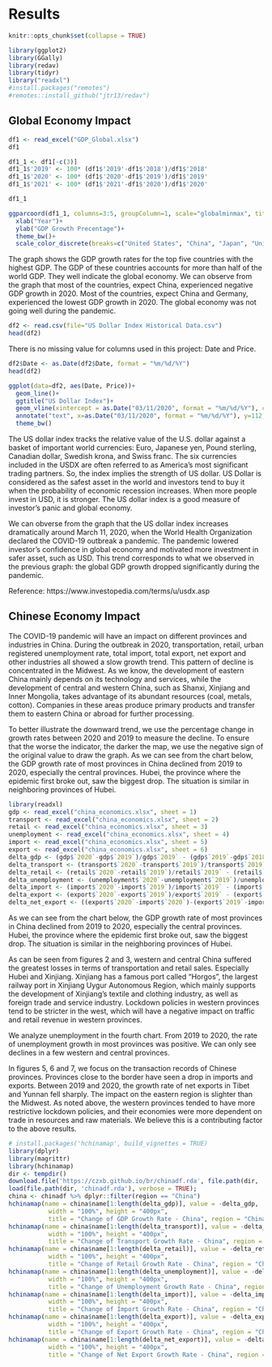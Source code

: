 # Results
```r
knitr::opts_chunk$set(collapse = TRUE)
```
```r
library(ggplot2)
library(GGally)
library(redav)
library(tidyr)
library("readxl")
#install.packages("remotes")
#remotes::install_github("jtr13/redav")
```

## Global Economy Impact
```r
df1 <- read_excel("GDP_Global.xlsx")
df1 
```

```r
df1_1 <- df1[-c(3)]
df1_1$'2019' <- 100* (df1$'2019'-df1$'2018')/df1$'2018'
df1_1$'2020' <- 100* (df1$'2020'-df1$'2019')/df1$'2019'
df1_1$'2021' <- 100* (df1$'2021'-df1$'2020')/df1$'2020'

df1_1
```


```r
ggparcoord(df1_1, columns=3:5, groupColumn=1, scale="globalminmax", title="GDP Growth Rates by Country") +
  xlab("Year")+
  ylab("GDP Growth Precentage")+
  theme_bw()+
  scale_color_discrete(breaks=c("United States", "China", "Japan", "United Kingdom", "Germany"))
```

The graph shows the GDP growth rates for the top five countries with the highest GDP. The GDP of these countries accounts for more than half of the world GDP. They well indicate the global economy. We can observe from the graph that most of the countries, expect China, experienced negative GDP growth in 2020. Most of the countries, expect China and Germany, experienced the lowest GDP growth in 2020. The global economy was not going well during the pandemic. 


```r
df2 <- read.csv(file="US Dollar Index Historical Data.csv")
head(df2)
```
There is no missing value for columns used in this project: Date and Price.

```r
df2$Date <- as.Date(df2$Date, format = "%m/%d/%Y")
head(df2)
```

```r
ggplot(data=df2, aes(Date, Price))+
  geom_line()+
  ggtitle("US Dollar Index")+
  geom_vline(xintercept = as.Date("03/11/2020", format = "%m/%d/%Y"), color="blue", alpha=0.3)+
  annotate("text", x=as.Date("03/11/2020", format = "%m/%d/%Y"), y=112, color="blue", label="The World Health Organization declared \n the COVID-19 outbreak a pandemic \n 2020/03/11", hjust=0)+
  theme_bw()
```

The US dollar index tracks the relative value of the U.S. dollar against a basket of important world currencies: Euro, Japanese yen, Pound sterling, Canadian dollar, Swedish krona, and Swiss franc. The six currencies included in the USDX are often referred to as America's most significant trading partners. So, the index implies the strength of US dollar. US Dollar is considered as the safest asset in the world and investors tend to buy it when the probability of economic recession increases. When more people invest in USD, it is stronger. The US dollar index is a good measure of investor’s panic and global economy. 

We can obverse from the graph that the US dollar index increases dramatically around March 11, 2020, when the World Health Organization declared the COVID-19 outbreak a pandemic. The pandemic lowered investor's confidence in global economy and motivated more investment in safer asset, such as USD. This trend corresponds to what we observed in the previous graph: the global GDP growth dropped significantly during the pandemic. 

Reference: https://www.investopedia.com/terms/u/usdx.asp


## Chinese Economy Impact

The COVID-19 pandemic will have an impact on different provinces and industries in China. During the outbreak in 2020, transportation, retail, urban registered unemployment rate, total import, total export, net export and other industries all showed a slow growth trend. This pattern of decline is concentrated in the Midwest. As we know, the development of eastern China mainly depends on its technology and services, while the development of central and western China, such as Shanxi, Xinjiang and Inner Mongolia, takes advantage of its abundant resources (coal, metals, cotton). Companies in these areas produce primary products and transfer them to eastern China or abroad for further processing.

To better illustrate the downward trend, we use the percentage change in growth rates between 2020 and 2019 to measure the decline. To ensure that the worse the indicator, the darker the map, we use the negative sign of the original value to draw the graph. As we can see from the chart below, the GDP growth rate of most provinces in China declined from 2019 to 2020, especially the central provinces. Hubei, the province where the epidemic first broke out, saw the biggest drop. The situation is similar in neighboring provinces of Hubei.

```r
library(readxl)
gdp <- read_excel("china_economics.xlsx", sheet = 1)
transport <- read_excel("china_economics.xlsx", sheet = 2)
retail <- read_excel("china_economics.xlsx", sheet = 3)
unemployment <- read_excel("china_economics.xlsx", sheet = 4)
import <- read_excel("china_economics.xlsx", sheet = 5)
export <- read_excel("china_economics.xlsx", sheet = 6)
delta_gdp <- (gdp$`2020`-gdp$`2019`)/gdp$`2019` - (gdp$`2019`-gdp$`2018`)/gdp$`2018`
delta_transport <- (transport$`2020`-transport$`2019`)/transport$`2019` - (transport$`2019`-transport$`2018`)/transport$`2018`
delta_retail <- (retail$`2020`-retail$`2019`)/retail$`2019` - (retail$`2019`-retail$`2018`)/retail$`2018`
delta_unemployment <- (unemployment$`2020`-unemployment$`2019`)/unemployment$`2019` - (unemployment$`2019`-unemployment$`2018`)/unemployment$`2018`
delta_import <- (import$`2020`-import$`2019`)/import$`2019` - (import$`2019`-import$`2018`)/import$`2018`
delta_export <- (export$`2020`-export$`2019`)/export$`2019` - (export$`2019`-export$`2018`)/export$`2018`
delta_net_export <- ((export$`2020`-import$`2020`)-(export$`2019`-import$`2019`))/(export$`2019`-import$`2019`) - ((export$`2019`-import$`2019`)-(export$`2018`-import$`2018`))/(export$`2018`-import$`2018`)
```

As we can see from the chart below, the GDP growth rate of most provinces in China declined from 2019 to 2020, especially the central provinces. Hubei, the province where the epidemic first broke out, saw the biggest drop. The situation is similar in the neighboring provinces of Hubei.

As can be seen from figures 2 and 3, western and central China suffered the greatest losses in terms of transportation and retail sales. Especially Hubei and Xinjiang. Xinjiang has a famous port called "Horgos", the largest railway port in Xinjiang Uygur Autonomous Region, which mainly supports the development of Xinjiang's textile and clothing industry, as well as foreign trade and service industry. Lockdown policies in western provinces tend to be stricter in the west, which will have a negative impact on traffic and retail revenue in western provinces.

We analyze unemployment in the fourth chart. From 2019 to 2020, the rate of unemployment growth in most provinces was positive. We can only see declines in a few western and central provinces.

In figures 5, 6 and 7, we focus on the transaction records of Chinese provinces. Provinces close to the border have seen a drop in imports and exports. Between 2019 and 2020, the growth rate of net exports in Tibet and Yunnan fell sharply. The impact on the eastern region is slighter than the Midwest. As noted above, the western provinces tended to have more restrictive lockdown policies, and their economies were more dependent on trade in resources and raw materials. We believe this is a contributing factor to the above results.

```r
# install.packages('hchinamap', build_vignettes = TRUE)
library(dplyr)
library(magrittr)
library(hchinamap)
dir <- tempdir()
download.file('https://czxb.github.io/br/chinadf.rda', file.path(dir, 'chinadf.rda'))
load(file.path(dir, 'chinadf.rda'), verbose = TRUE);
china <- chinadf %>% dplyr::filter(region == "China")
hchinamap(name = china$name[1:length(delta_gdp)], value = -delta_gdp,
           width = "100%", height = "400px",
           title = "Change of GDP Growth Rate - China", region = "China")
hchinamap(name = china$name[1:length(delta_transport)], value = -delta_transport,
           width = "100%", height = "400px",
           title = "Change of Transport Growth Rate - China", region = "China")
hchinamap(name = china$name[1:length(delta_retail)], value = -delta_retail,
           width = "100%", height = "400px",
           title = "Change of Retail Growth Rate - China", region = "China")
hchinamap(name = china$name[1:length(delta_unemployment)], value = -delta_unemployment,
           width = "100%", height = "400px",
           title = "Change of Unemployment Growth Rate - China", region = "China")
hchinamap(name = china$name[1:length(delta_import)], value = -delta_import,
           width = "100%", height = "400px",
           title = "Change of Import Growth Rate - China", region = "China")
hchinamap(name = china$name[1:length(delta_export)], value = -delta_export,
           width = "100%", height = "400px",
           title = "Change of Export Growth Rate - China", region = "China")
hchinamap(name = china$name[1:length(delta_net_export)], value = -delta_net_export,
           width = "100%", height = "400px",
           title = "Change of Net Export Growth Rate - China", region = "China")
```

